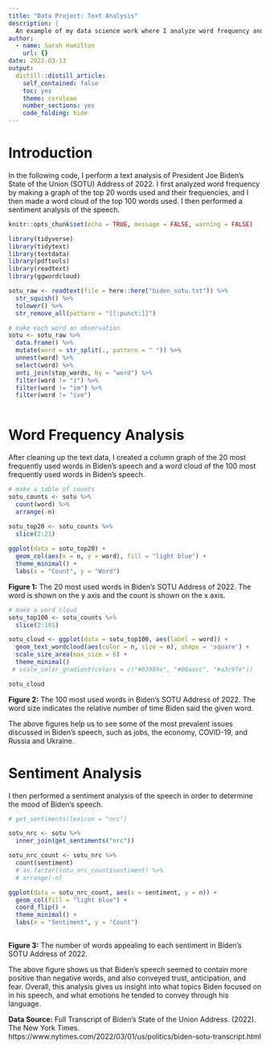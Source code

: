 ```yaml
---
title: "Data Project: Text Analysis"
description: |
  An example of my data science work where I analyze word frequency and sentiment of President Joe Biden's 2022 State of the Union Address.
author:
  - name: Sarah Hamilton
    url: {}
date: 2022-03-13
output:
  distill::distill_article:
    self_contained: false
    toc: yes
    theme: cerulean
    number_sections: yes
    code_folding: hide
---
```


# Introduction

In the following code, I perform a text analysis of President Joe Biden's State of the Union (SOTU) Address of 2022. I first analyzed word frequency by making a graph of the top 20 words used and their frequencies, and I then made a word cloud of the top 100 words used. I then performed a sentiment analysis of the speech.


```r
knitr::opts_chunk$set(echo = TRUE, message = FALSE, warning = FALSE)

library(tidyverse)
library(tidytext)
library(textdata)
library(pdftools)
library(readtext)
library(ggwordcloud)

sotu_raw <- readtext(file = here::here("biden_sotu.txt")) %>%
  str_squish() %>% 
  tolower() %>%
  str_remove_all(pattern = "[[:punct:]]") 

# make each word an observation
sotu <- sotu_raw %>%
  data.frame() %>%
  mutate(word = str_split(., pattern = " ")) %>%
  unnest(word) %>%
  select(word) %>%
  anti_join(stop_words, by = "word") %>%
  filter(word != "i") %>%
  filter(word != "im") %>%
  filter(word != "ive")
  
```

# Word Frequency Analysis

After cleaning up the text data, I created a column graph of the 20 most frequently used words in Biden's speech and a word cloud of the 100 most frequently used words in Biden's speech. 

```r
# make a table of counts
sotu_counts <- sotu %>%
  count(word) %>%
  arrange(-n)

sotu_top20 <- sotu_counts %>%
  slice(2:21)
  
ggplot(data = sotu_top20) +
  geom_col(aes(x = n, y = word), fill = "light blue") +
  theme_minimal() +
  labs(x = "Count", y = "Word")

```

**Figure 1:** The 20 most used words in Biden's SOTU Address of 2022. The word is shown on the y axis and the count is shown on the x axis. 

```r
# make a word cloud
sotu_top100 <- sotu_counts %>%
  slice(2:101)

sotu_cloud <- ggplot(data = sotu_top100, aes(label = word)) +
  geom_text_wordcloud(aes(color = n, size = n), shape = 'square') +
  scale_size_area(max_size = 6) +
  theme_minimal()
 # scale_color_gradient(colors = c("#03989e", "#00aacc", "#a3c9fe"))

sotu_cloud

```

**Figure 2:** The 100 most used words in Biden's SOTU Address of 2022. The word size indicates the relative number of time Biden said the given word. 

The above figures help us to see some of the most prevalent issues discussed in Biden's speech, such as jobs, the economy, COVID-19, and Russia and Ukraine. 

# Sentiment Analysis

I then performed a sentiment analysis of the speech in order to determine the mood of Biden's speech.

```r
# get_sentiments(lexicon = "nrc")

sotu_nrc <- sotu %>%
  inner_join(get_sentiments("nrc"))

sotu_nrc_count <- sotu_nrc %>%
  count(sentiment)
  # as.factor(sotu_nrc_count$sentiment) %>%
  # arrange(-n)

ggplot(data = sotu_nrc_count, aes(x = sentiment, y = n)) +
  geom_col(fill = "light blue") +
  coord_flip() +
  theme_minimal() +
  labs(x = "Sentiment", y = "Count")
  
```

**Figure 3:** The number of words appealing to each sentiment in Biden's SOTU Address of 2022. 

The above figure shows us that Biden's speech seemed to contain more positive than negative words, and also conveyed trust, anticipation, and fear. Overall, this analysis gives us insight into what topics Biden focused on in his speech, and what emotions he tended to convey through his language.

**Data Source:** Full Transcript of Biden’s State of the Union Address. (2022). The New York Times. https://www.nytimes.com/2022/03/01/us/politics/biden-sotu-transcript.html
